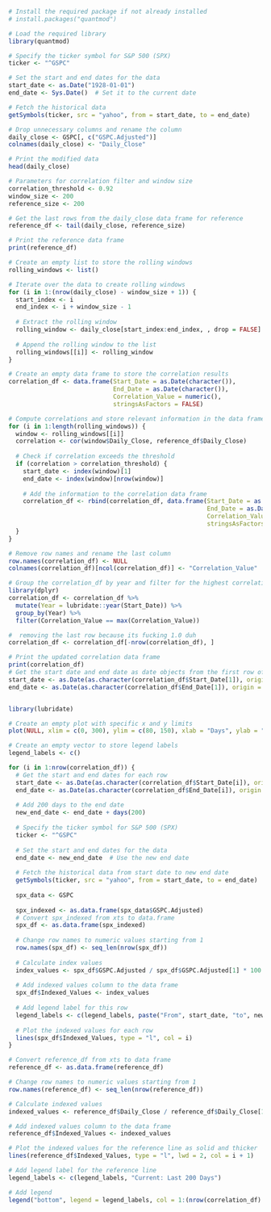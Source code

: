 

```r

# Install the required package if not already installed
# install.packages("quantmod")

# Load the required library
library(quantmod)

# Specify the ticker symbol for S&P 500 (SPX)
ticker <- "^GSPC"

# Set the start and end dates for the data
start_date <- as.Date("1928-01-01")
end_date <- Sys.Date()  # Set it to the current date

# Fetch the historical data
getSymbols(ticker, src = "yahoo", from = start_date, to = end_date)

# Drop unnecessary columns and rename the column
daily_close <- GSPC[, c("GSPC.Adjusted")]
colnames(daily_close) <- "Daily_Close"

# Print the modified data
head(daily_close)

# Parameters for correlation filter and window size
correlation_threshold <- 0.92
window_size <- 200
reference_size <- 200

# Get the last rows from the daily_close data frame for reference
reference_df <- tail(daily_close, reference_size)

# Print the reference data frame
print(reference_df)

# Create an empty list to store the rolling windows
rolling_windows <- list()

# Iterate over the data to create rolling windows
for (i in 1:(nrow(daily_close) - window_size + 1)) {
  start_index <- i
  end_index <- i + window_size - 1
  
  # Extract the rolling window
  rolling_window <- daily_close[start_index:end_index, , drop = FALSE]
  
  # Append the rolling window to the list
  rolling_windows[[i]] <- rolling_window
}

# Create an empty data frame to store the correlation results
correlation_df <- data.frame(Start_Date = as.Date(character()),
                             End_Date = as.Date(character()),
                             Correlation_Value = numeric(),
                             stringsAsFactors = FALSE)

# Compute correlations and store relevant information in the data frame
for (i in 1:length(rolling_windows)) {
  window <- rolling_windows[[i]]
  correlation <- cor(window$Daily_Close, reference_df$Daily_Close)
  
  # Check if correlation exceeds the threshold
  if (correlation > correlation_threshold) {
    start_date <- index(window)[1]
    end_date <- index(window)[nrow(window)]
    
    # Add the information to the correlation data frame
    correlation_df <- rbind(correlation_df, data.frame(Start_Date = as.Date(start_date),
                                                       End_Date = as.Date(end_date),
                                                       Correlation_Value = correlation,
                                                       stringsAsFactors = FALSE))
  }
}

# Remove row names and rename the last column
row.names(correlation_df) <- NULL
colnames(correlation_df)[ncol(correlation_df)] <- "Correlation_Value"

# Group the correlation_df by year and filter for the highest correlation range per year
library(dplyr)
correlation_df <- correlation_df %>%
  mutate(Year = lubridate::year(Start_Date)) %>%
  group_by(Year) %>%
  filter(Correlation_Value == max(Correlation_Value))

#  removing the last row because its fucking 1.0 duh
correlation_df <- correlation_df[-nrow(correlation_df), ]

# Print the updated correlation data frame
print(correlation_df)
# Get the start date and end date as date objects from the first row of correlation_df
start_date <- as.Date(as.character(correlation_df$Start_Date[1]), origin = "1970-01-01")
end_date <- as.Date(as.character(correlation_df$End_Date[1]), origin = "1970-01-01")


library(lubridate)

# Create an empty plot with specific x and y limits
plot(NULL, xlim = c(0, 300), ylim = c(80, 150), xlab = "Days", ylab = "Indexed Values", main = "SPX Indexed Values")

# Create an empty vector to store legend labels
legend_labels <- c()

for (i in 1:nrow(correlation_df)) {
  # Get the start and end dates for each row
  start_date <- as.Date(as.character(correlation_df$Start_Date[i]), origin = "1970-01-01")
  end_date <- as.Date(as.character(correlation_df$End_Date[i]), origin = "1970-01-01")
  
  # Add 200 days to the end date
  new_end_date <- end_date + days(200)
  
  # Specify the ticker symbol for S&P 500 (SPX)
  ticker <- "^GSPC"
  
  # Set the start and end dates for the data
  end_date <- new_end_date  # Use the new end date
  
  # Fetch the historical data from start date to new end date
  getSymbols(ticker, src = "yahoo", from = start_date, to = end_date)
  
  spx_data <- GSPC
  
  spx_indexed <- as.data.frame(spx_data$GSPC.Adjusted)
  # Convert spx_indexed from xts to data.frame
  spx_df <- as.data.frame(spx_indexed)
  
  # Change row names to numeric values starting from 1
  row.names(spx_df) <- seq_len(nrow(spx_df))
  
  # Calculate index values
  index_values <- spx_df$GSPC.Adjusted / spx_df$GSPC.Adjusted[1] * 100
  
  # Add indexed values column to the data frame
  spx_df$Indexed_Values <- index_values
  
  # Add legend label for this row
  legend_labels <- c(legend_labels, paste("From", start_date, "to", new_end_date))
  
  # Plot the indexed values for each row
  lines(spx_df$Indexed_Values, type = "l", col = i)
}

# Convert reference_df from xts to data frame
reference_df <- as.data.frame(reference_df)

# Change row names to numeric values starting from 1
row.names(reference_df) <- seq_len(nrow(reference_df))

# Calculate indexed values
indexed_values <- reference_df$Daily_Close / reference_df$Daily_Close[1] * 100

# Add indexed values column to the data frame
reference_df$Indexed_Values <- indexed_values

# Plot the indexed values for the reference line as solid and thicker
lines(reference_df$Indexed_Values, type = "l", lwd = 2, col = i + 1)

# Add legend label for the reference line
legend_labels <- c(legend_labels, "Current: Last 200 Days")

# Add legend
legend("bottom", legend = legend_labels, col = 1:(nrow(correlation_df) + 1), lty = c(rep(1, nrow(correlation_df)), 1), lwd = c(rep(1, nrow(correlation_df)), 2), bty = "n", xjust = 0.5, yjust = 1.2, ncol = 2)

```


